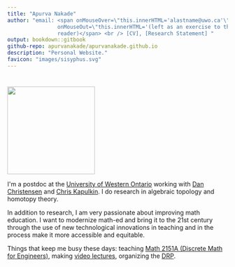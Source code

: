 ```yaml
--- 
title: "Apurva Nakade"
author: "email: <span onMouseOver=\"this.innerHTML='alastname@uwo.ca'\"
                onMouseOut=\"this.innerHTML='(left as an exercise to the reader)'\">(left as an exercise to the
                reader)</span> <br /> [CV], [Research Statement] "
output: bookdown::gitbook
github-repo: apurvanakade/apurvanakade.github.io
description: "Personal Website."
favicon: "images/sisyphus.svg"
---
```


# {-}

<img src="images/me0.jpg" width="200px" class="left" />

I\'m a postdoc at the [University of Western Ontario] working with [Dan Christensen] and [Chris Kapulkin]. 
I do research in algebraic topology and homotopy theory.

In addition to research, I am very passionate about improving math education. I want to
modernize math-ed and bring it to the 21st century through the use of new technological innovations 
in teaching and in the process make it more accessible and equitable.

Things that keep me busy these days: teaching [Math 2151A (Discrete Math for Engineers)], making [video lectures], organizing the [DRP].

  [University of Western Ontario]: http://www.math.uwo.ca/ 
  [Dan Christensen]: https://jdc.math.uwo.ca/ 
  [Chris Kapulkin]: http://www.math.uwo.ca/faculty/kapulkin/
  [CV]: https://drive.google.com/file/d/1CZJ4_A2ssI0-V_HszcPoEJyQC1EY2s5u/view?usp=sharing
  [Research Statement]: https://drive.google.com/file/d/15HeOJjr6BuuxA0ZNCwSYeHpB2d5Z2sci/view?usp=sharing
  [Math 2151A (Discrete Math for Engineers)]: https://owl.uwo.ca/portal/site/5a31b856-d356-4278-9a3a-1dfebc96e873
  [DRP]: https://www.math.uwo.ca/undergraduate/directed_reading_program.html 
  [video lectures]: https://www.youtube.com/playlist?list=PLXAOfwfSuiKm3cL-JftD9ndrjYi7fPcqN